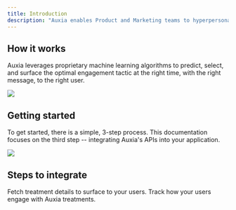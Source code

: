 ```yaml
---
title: Introduction
description: "Auxia enables Product and Marketing teams to hyperpersonalize their customer experience at scale."
---
```

## How it works

Auxia leverages proprietary machine learning algorithms to predict, select, and surface the optimal engagement tactic at the right time, with the right message, to the right user.

<img src="/images/How_It_Works_New.png" />

## Getting started

To get started, there is a simple, 3-step process. This documentation focuses on the third step -- integrating Auxia's APIs into your application.

<img src="/images/Getting_Started_New.png" />

## Steps to integrate

<CardGroup cols={1}>
  <Card title="Get Treatments" icon="mobile-notch" href="https://auxiainc.mintlify.app/api-reference/get-treatments">
    Fetch treatment details to surface to your users.
  </Card>
  <Card title="Log Treatment Interactions" icon="chart-mixed" iconType="duotone" href="https://auxiainc.mintlify.app/api-reference/log-treatment-interactions">
    Track how your users engage with Auxia treatments.
  </Card>
</CardGroup>
